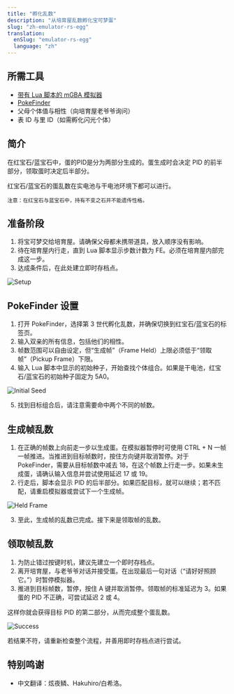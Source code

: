 ```yaml
---
title: "孵化乱数"
description: "从培育屋乱数孵化宝可梦蛋"
slug: "zh-emulator-rs-egg"
translation:
  enSlug: "emulator-rs-egg"
  language: "zh"
---
```


## 所需工具

- [带有 Lua 脚本的 mGBA 模拟器](/mgba-setup)
- [PokeFinder](/pokefinder)
- 父母个体值与相性（向培育屋老爷爷询问）
- 表 ID 与里 ID（如需孵化闪光个体）

## 简介

在红宝石/蓝宝石中，蛋的PID是分为两部分生成的。蛋生成时会决定 PID 的前半部分，领取蛋时决定后半部分。

红宝石/蓝宝石的蛋乱数在实电池与干电池环境下都可以进行。

```
注意：在红宝石与蓝宝石中，持有不变之石并不能遗传性格。
```

## 准备阶段

1. 将宝可梦交给培育屋。请确保父母都未携带道具，放入顺序没有影响。
2. 待在培育屋内行走，直到 Lua 脚本显示步数计数为 FE。必须在培育屋内部完成这一步。
3. 达成条件后，在此处建立即时存档点。

![Setup](/images/Ruby-Sapphire/Egg/Setup.png)

## PokeFinder 设置

1. 打开 PokeFinder，选择第 3 世代孵化乱数，并确保切换到红宝石/蓝宝石的标签页。
2. 输入双亲的所有信息，包括他们的相性。
3. 帧数范围可以自由设定，但“生成帧”（Frame Held）上限必须低于“领取帧”（Pickup Frame）下限。
4. 输入 Lua 脚本中显示的初始种子，开始查找个体组合。如果是干电池，红宝石/蓝宝石的初始种子固定为 5A0。

![Initial Seed](/images/Ruby-Sapphire/Egg/Initial-Seed.png)

5. 找到目标组合后，请注意需要命中两个不同的帧数。

## 生成帧乱数

1. 在正确的帧数上向前走一步以生成蛋。在模拟器暂停时可使用 CTRL + N 一帧一帧推进。当推进到目标帧数时，按住方向键并取消暂停。对于 PokeFinder，需要从目标帧数中减去 18，在这个帧数上行走一步。如果未生成蛋，请确认输入信息并尝试使用延迟 17 或 19。
2. 行走后，脚本会显示 PID 的后半部分。如果匹配目标，就可以继续；若不匹配，请重启模拟器或尝试下一个生成帧。

![Held Frame](/images/Ruby-Sapphire/Egg/Held.png)

3. 至此，生成帧的乱数已完成。接下来是领取帧的乱数。

## 领取帧乱数

1. 为防止错过按键时机，建议先建立一个即时存档点。
2. 离开培育屋，与老爷爷对话并接受蛋。在出现最后一句对话（“请好好照顾它。”）时暂停模拟器。
3. 推进到目标帧数，暂停，按住 A 键并取消暂停。领取帧的标准延迟为 3。如果蛋的 PID 不正确，可尝试延迟 2 或 4。

这样你就会获得目标 PID 的第二部分，从而完成整个蛋乱数。

![Success](/images/Ruby-Sapphire/Egg/Success.png)

若结果不符，请重新检查整个流程，并善用即时存档点进行尝试。

## 特别鸣谢

- 中文翻译：炫夜鳞、Hakuhiro/白希洛。
